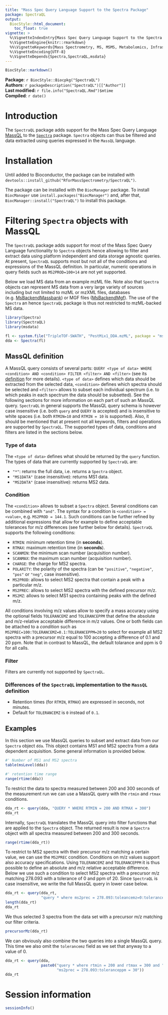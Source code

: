 ```yaml
---
title: "Mass Spec Query Language Support to the Spectra Package"
package: SpectraQL
output:
  BiocStyle::html_document:
    toc_float: true
vignette: >
  %\VignetteIndexEntry{Mass Spec Query Language Support to the Spectra Package}
  %\VignetteEngine{knitr::rmarkdown}
  %%\VignetteKeywords{Mass Spectrometry, MS, MSMS, Metabolomics, Infrastructure}
  %\VignetteEncoding{UTF-8}
  %\VignetteDepends{Spectra,SpectraQL,msdata}
---
```


```r
BiocStyle::markdown()
```

**Package**: `r BiocStyle::Biocpkg("SpectraQL")`<br />
**Authors**: `r packageDescription("SpectraQL")[["Author"]] `<br />
**Last modified:** `r file.info("SpectraQL.Rmd")$mtime`<br />
**Compiled**: `r date()`


# Introduction

The `SpectraQL` package adds support for the Mass Spec Query Language
[MassQL](https://mwang87.github.io/MassQueryLanguage_Documentation/) to the
[`Spectra`](https://rformassspectrometry.github.io/Spectra) package. `Spectra`
objects can thus be filtered and data extracted using queries expressed in the
`MassQL` language.


# Installation

Until added to Bioconductor, the package can be installed with
`devtools::install_github("RforMassSpectrometry/SpectraQL")`.

The package can be installed with the `BiocManager` package. To
install `BiocManager` use `install.packages("BiocManager")` and, after that,
`BiocManager::install("SpectraQL")` to install this package.


# Filtering `Spectra` objects with MassQL

The `SpectraQL` package adds support for most of the Mass Spec Query Language
functionality to `Spectra` objects hence allowing to filter and extract data
using platform independent and data storage agnostic queries. At present,
`SpectraQL` supports most but not all of the conditions and expressions of the
MassQL definition. In particular, numeric operations in query fields such as
`MS2PROD=100+14` are not yet supported.

Below we load MS data from an example mzML file. Note also that `Spectra`
objects can represent MS data from a very large variety of sources including but
not limited to mzML or mzXML files, databases
(e.g. [MsBackendMassbank](https://rformassspectrometry.github.io/MsBackendMassbank/))
or MGF files
([MsBackendMgf](https://rformassspectrometry.github.io/MsBackendMgf/)). The use
of the `Spectra` an hence `SpectraQL` package is thus not restricted to
mzML-backed MS data.

```r
library(Spectra)
library(SpectraQL)
library(msdata)

fl <- system.file("TripleTOF-SWATH", "PestMix1_DDA.mzML", package = "msdata")
dda <- Spectra(fl)
```

## MassQL definition

A MassQL query consists of several parts: `QUERY <type of data> WHERE
<condition> AND <condition> FILTER <filter> AND <filter>` (see its
[definition](https://mwang87.github.io/MassQueryLanguage_Documentation/#definition-of-a-query)
for more details). `<type of data>` defines which data should be extracted from
the selected data, `<condition>` defines which spectra should be selected and
`<filter>` allows to subset each individual spectrum (i.e. to which peaks in
each spectrum the data should be subsetted). See the following sections for more
information on each part of such an MassQL query. `SpectraQL` in general
supports the MassQL query schema is however case insensitive (i.e. both `query`
and `QUERY` is accepted) and is insensitive to white spaces (i.e. both
`RTMIN=10` and `RTMIN = 10` is supported). Also, it should be mentioned that at
present not all keywords, filters and operations are supported by
`SpectraQL`. The supported types of data, conditions and filters are listed in
the sections below.

### Type of data

The `<type of data>` defines what should be returned by the `query`
function. The types of data that are currently supported by `SpectraQL` are:

- `"*"`: returns the full data, i.e. returns a `Spectra` object.
- `"MS1DATA"` (case insensitive): returns MS1 data.
- `"MS2DATA"` (case insensitive): returns MS2 data.

### Condition

The `<condition>` allows to subset a `Spectra` object. Several conditions can be
combined with `"and"`. The syntax for a condition is `<condition> = <value>`,
e.g. `MS2PROD = 144.1`. Such conditions can be further refined by additional
expressions that allow for example to define acceptable tolerances for m/z
differences (see further below for details). `SpectraQL` supports the following
conditions:

- `RTMIN`: minimum retention time (in **seconds**).
- `RTMAX`: maximum retention time (in **seconds**).
- `SCANMIN`: the minimum scan number (acquisition number).
- `SCANMAX`: the maximum scan number (acquisition number).
- `CHARGE`: the charge for MS2 spectra.
- `POLARITY`: the polarity of the spectra (can be `"positive"`, `"negative"`,
  `"pos"` or `"neg"`, case insensitive).
- `MS2PROD`: allows to select MS2 spectra that contain a peak with a particular
  m/z.
- `MS2PREC`: allows to select MS2 spectra with the defined precursor m/z.
- `MS2MZ`: allows to select MS1 spectra containing peaks with the defined m/z.

All conditions involving m/z values allow to specify a mass accuracy using the
optional fields `TOLERANCEMZ` and `TOLERANCEPPM` that define the absolute
and m/z-relative acceptable difference in m/z values. One or both fields can be
attached to a *condition* such as `MS2PREC=100:TOLERANCEMZ=0.1:TOLERANCEPPM=20`
to select for example all MS2 spectra with a precursor m/z equal to 100
accepting a difference of 0.1 and 20 ppm. Note that in contrast to MassQL, the
default tolarance and ppm is 0 for all calls.

### Filter

Filters are currently not supported by `SpectraQL`.


### Differences of the `SpectraQL` implementation to the `MassQL` definition

- Retention times (for `RTMIN`, `RTMAX`) are expressed in seconds, not minutes.
- Default for `TOLERANCEMZ` is `0` instead of `0.1`.

## Examples

In this section we use MassQL queries to subset and extract data from our
`Spectra` object `dda`. This object contains MS1 and MS2 spectra from a data
dependent acquisition. Some general information is provided below.

```r
#' Number of MS1 and MS2 spectra
table(msLevel(dda))

#' retention time range
range(rtime(dda))
```

To restrict the data to spectra measured between 200 and 300 seconds of the
measurement run we can use a MassQL query with the `rtmin` and `rtmax`
conditions.

```r
dda_rt <- query(dda, "QUERY * WHERE RTMIN = 200 AND RTMAX = 300")
dda_rt
```

Internally, `SpectraQL` translates the MassQL query into filter functions that
are applied to the `Spectra` object. The returned result is now a `Spectra`
object with all spectra measured between 200 and 300 seconds.

```r
range(rtime(dda_rt))
```

To restrict to MS2 spectra with their precursor m/z matching a certain value, we
can use the `MS2PREC` condition. Conditions on m/z values support also accuracy
specifications. Using `TOLERANCEMZ` and `TOLERANCEPPM` it is thus possible to
define an absolute and m/z relative acceptable difference. Below we use such a
condition to select MS2 spectra with a precursor m/z matching 278.093 with a
tolerance of 0 and ppm of 20. Since `SpectraQL` is case insensitive, we write
the full MassQL query in lower case below.

```r
dda_rt <- query(dda_rt,
                "query * where ms2prec = 278.093:toleancemz=0:toleranceppm=30")
length(dda_rt)
dda_rt
```

We thus selected 3 spectra from the data set with a precursor m/z matching our
filter criteria.

```r
precursorMz(dda_rt)
```

We can obviously also combine the two queries into a single MassQL query. This
time we also omit the `tolerancemz` field as we set that anyway to a value of 0.

```r
dda_rt <- query(dda,
                paste0("query * where rtmin = 200 and rtmax = 300 and ",
                       "ms2prec = 278.093:toleranceppm = 30"))
dda_rt
```


# Session information {-}

```r
sessionInfo()
```
